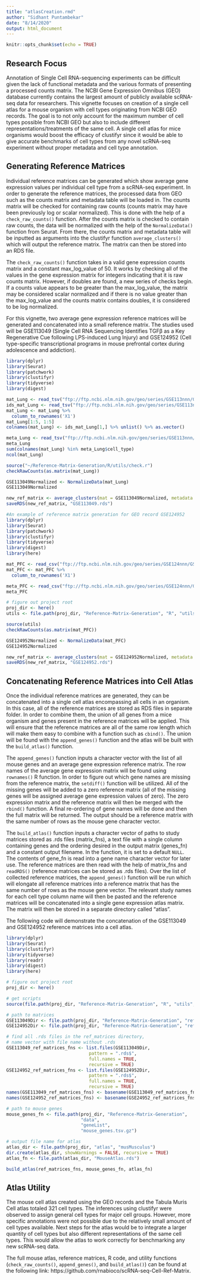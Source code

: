 ```yaml
---
title: "atlasCreation.rmd"
author: "Sidhant Puntambekar"
date: "8/14/2020"
output: html_document
---
```


```r
knitr::opts_chunk$set(echo = TRUE)
```

## Research Focus

Annotation of Single Cell RNA-sequencing experiments can be difficult given the lack of functional metadata and the various formats of presenting a processed counts matrix. The NCBI Gene Expression Omnibus (GEO) database currently contains the largest amount of publicly available scRNA-seq data for researchers. This vignette focuses on creation of a single cell atlas for a mouse organism with cell types originating from NCBI GEO records. The goal is to not only account for the maximum number of cell types possible from NCBI GEO but also to include different representations/treatments of the same cell. A single cell atlas for mice organisms would boost the efficacy of clustifyr since it would be able to give accurate benchmarks of cell types from any novel scRNA-seq experiment without proper metadata and cell type annotation. 

## Generating Reference Matrices

Individual reference matrices can be generated which show average gene expression values per individual cell type from a scRNA-seq experiment. In order to generate the reference matrices, the processed data from GEO such as the counts matrix and metadata table will be loaded in. The counts matrix will be checked for containing raw counts (counts matrix may have been previously log or scalar normalized). This is done with the help of a `check_raw_counts()` function. After the counts matrix is checked to contain raw counts, the data will be normalized with the help of the `NormalizeData()` function from Seurat. From there, the counts matrix and metadata table will be inputted as arguments into the clustifyr function `average_clusters()` which will output the reference matrix. The matrix can then be stored into an RDS file.

The `check_raw_counts()` function takes in a valid gene expression counts matrix and a constant max_log_value of 50. It works by checking all of the values in the gene expression matrix for integers indicating that it is raw counts matrix. However, if doubles are found, a new series of checks begin. If a counts value appears to be greater than the max_log_value, the matrix may be considered scalar normalized and if there is no value greater than the max_log_value and the counts matrix contains doubles, it is considered to be log normalized. 

For this vignette, two average gene expression reference matrices will be generated and concatenated into a small reference matrix. The studies used will be GSE113049 (Single Cell RNA Sequencing Identifies TGFβ as a Key Regenerative Cue following LPS-induced Lung Injury) and GSE124952 (Cell type-specific transcriptional programs in mouse prefrontal cortex during adolescence and addiction). 

```r
library(dplyr)
library(Seurat)
library(patchwork)
library(clustifyr)
library(tidyverse)
library(digest)

mat_Lung <- read_tsv("ftp://ftp.ncbi.nlm.nih.gov/geo/series/GSE113nnn/GSE113049/suppl/GSE113049_count_matrix.tsv.gz", skip = 1, col_names = F)
ids_mat_Lung <- read_tsv("ftp://ftp.ncbi.nlm.nih.gov/geo/series/GSE113nnn/GSE113049/suppl/GSE113049_count_matrix.tsv.gz", n_max = 1, col_names = F)
mat_Lung <- mat_Lung %>%
  column_to_rownames('X1')
mat_Lung[1:5, 1:5]
colnames(mat_Lung) <- ids_mat_Lung[1,] %>% unlist() %>% as.vector()

meta_Lung <- read_tsv("ftp://ftp.ncbi.nlm.nih.gov/geo/series/GSE113nnn/GSE113049/suppl/GSE113049_cell_metadata.tsv.gz")
meta_Lung
sum(colnames(mat_Lung) %in% meta_Lung$cell_type)
ncol(mat_Lung)

source("~/Reference-Matrix-Generation/R/utils/check.r")
checkRawCounts(as.matrix(mat_Lung))

GSE113049Normalized <- NormalizeData(mat_Lung)
GSE113049Normalized

new_ref_matrix <- average_clusters(mat = GSE113049Normalized, metadata = meta_Lung$cell_type, if_log = FALSE, output_log = FALSE)
saveRDS(new_ref_matrix, "GSE113049.rds")
```

```r
#An example of reference matrix generation for GEO record GSE124952
library(dplyr)
library(Seurat)
library(patchwork)
library(clustifyr)
library(tidyverse)
library(digest)
library(here)

mat_PFC <- read_csv("ftp://ftp.ncbi.nlm.nih.gov/geo/series/GSE124nnn/GSE124952/suppl/GSE124952_expression_matrix.csv.gz")
mat_PFC <- mat_PFC %>%
  column_to_rownames('X1')

meta_PFC <- read_csv("ftp://ftp.ncbi.nlm.nih.gov/geo/series/GSE124nnn/GSE124952/suppl/GSE124952_meta_data.csv.gz")
meta_PFC

# figure out project root
proj_dir <- here()
utils <- file.path(proj_dir, "Reference-Matrix-Generation", "R", "utils", "utils.r")

source(utils)
checkRawCounts(as.matrix(mat_PFC))

GSE124952Normalized <- NormalizeData(mat_PFC)
GSE124952Normalized

new_ref_matrix <- average_clusters(mat = GSE124952Normalized, metadata = meta_PFC$CellType, if_log = FALSE)
saveRDS(new_ref_matrix, "GSE124952.rds")
```

## Concatenating Reference Matrices into Cell Atlas

Once the individual reference matrices are generated, they can be concatenated into a single cell atlas encompassing all cells in an organism. In this case, all of the reference matrices are stored as RDS files in separate folder. In order to combine them, the union of all genes from a mice organism and genes present in the reference matrices will be applied. This will ensure that the reference matrices are all of the same row length which will make them easy to combine with a function such as `cbind()`. The union will be found with the `append_genes()` function and the atlas will be built with the `build_atlas()` function. 

The `append_genes()` function inputs a character vector with the list of all mouse genes and an average gene expression reference matrix. The row names of the average gene expression matrix will be found using `rownames()` R function. In order to figure out which gene names are missing from the reference matrix, the `setdiff()` function will be utilized. All of the missing genes will be added to a zero reference matrix (all of the missing genes will be assigned average gene expression values of zero). The zero expression matrix and the reference matrix will then be merged with the `rbind()` function. A final re-ordering of gene names will be done and then the full matrix will be returned. The output should be a reference matrix with the same number of rows as the mouse gene character vector. 

The `build_atlas()` function inputs a character vector of paths to study matrices stored as .rds files (matrix_fns), a text file with a single column containing genes and the ordering desired in the output matrix (genes_fn) and a constant output filename. In the function, it is set to a default `NULL`. The contents of gene_fn is read into a gene name character vector for later use. The reference matrices are then read with the help of matrix_fns and `readRDS()` (reference matrices can be stored as .rds files). Over the list of collected reference matrices, the `append_genes()` function will be run which will elongate all reference matrices into a reference matrix that has the same number of rows as the mouse gene vector. The relevant study names for each cell type column name will then be pasted and the reference matrices will be concatenated into a single gene expression atlas matrix. The matrix will then be stored in a separate directory called "atlas".   

The following code will demonstrate the concatenation of the GSE113049 and GSE124952 reference matrices into a cell atlas. 
```r
library(dplyr)
library(Seurat)
library(clustifyr)
library(tidyverse)
library(readr)
library(digest)
library(here)

# figure out project root
proj_dir <- here()

# get scripts
source(file.path(proj_dir, "Reference-Matrix-Generation", "R", "utils", "utils.r"))

# path to matrices
GSE113049Dir <- file.path(proj_dir, "Reference-Matrix-Generation", "ref_matrices", "musMusculus", "GSE113049")
GSE124952Dir <- file.path(proj_dir, "Reference-Matrix-Generation", "ref_matrices", "musMusculus", "GSE124952")

# find all .rds files in the ref_matrices directory,
# name vector with file name without .rds
GSE113049_ref_matrices_fns <- list.files(GSE113049Dir,
                               pattern = ".rds$",
                               full.names = TRUE,
                               recursive = TRUE)
GSE124952_ref_matrices_fns <- list.files(GSE124952Dir,
                               pattern = ".rds$",
                               full.names = TRUE,
                               recursive = TRUE)
names(GSE113049_ref_matrices_fns) <- basename(GSE113049_ref_matrices_fns) %>% str_remove(".rds$")
names(GSE124952_ref_matrices_fns) <- basename(GSE24952_ref_matrices_fns) %>% str_remove(".rds$")

# path to mouse genes
mouse_genes_fn <- file.path(proj_dir, "Reference-Matrix-Generation",
                            "data",
                            "geneList",
                            "mouse_genes.tsv.gz")

# output file name for atlas
atlas_dir <- file.path(proj_dir, "atlas", "musMusculus")
dir.create(atlas_dir, showWarnings = FALSE, recursive = TRUE)
atlas_fn <- file.path(atlas_dir, "MouseAtlas.rds")

build_atlas(ref_matrices_fns, mouse_genes_fn, atlas_fn)
```

## Atlas Utility
The mouse cell atlas created using the GEO records and the Tabula Muris Cell atlas totaled 321 cell types. The inferences using clustifyr were observed to assign general cell types for major cell groups. However, more specific annotations were not possible due to the relatively small amount of cell types available. Next steps for the atlas would be to integrate a larger quantity of cell types but also different representations of the same cell types. This would allow the atlas to work correctly for benchmarking any new scRNA-seq data. 

The full mouse atlas, reference matrices, R code, and utility functions (`check_raw_counts()`, `append_genes()`, and `build_atlas()`) can be found at the following link: https://github.com/rnabioco/scRNA-seq-Cell-Ref-Matrix.